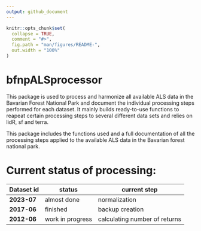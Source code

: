 ```yaml
---
output: github_document
---
```


<!-- README.md is generated from README.Rmd. Please edit that file -->

```r
knitr::opts_chunk$set(
  collapse = TRUE,
  comment = "#>",
  fig.path = "man/figures/README-",
  out.width = "100%"
)
```

# bfnpALSprocessor

<!-- badges: start -->
<!-- badges: end -->

This package is used to process and harmonize all available ALS data in the Bavarian Forest National Park and document the individual processing steps performed for each dataset. It mainly builds ready-to-use functions to reapeat certain processing steps to several different data sets and relies on lidR, sf and terra.

This package includes the functions used and a full documentation of all the processing steps applied to the available ALS data in the Bavarian forest national park.

# Current status of processing:

| Dataset id  | status           | current step                  |
|-------------|------------------|-------------------------------|
| **2023-07** | almost done      | normalization                 |
| **2017-06** | finished         | backup creation               |
| **2012-06** | work in progress | calculating number of returns |
